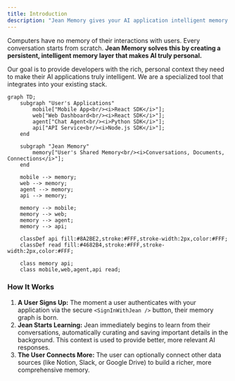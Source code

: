 ```yaml
---
title: Introduction
description: "Jean Memory gives your AI application intelligent memory layer in 5 lines of code."
---
```



Computers have no memory of their interactions with users. Every conversation starts from scratch. **Jean Memory solves this by creating a persistent, intelligent memory layer that makes AI truly personal.**

Our goal is to provide developers with the rich, personal context they need to make their AI applications truly intelligent. We are a specialized tool that integrates into your existing stack.

```mermaid
graph TD;
    subgraph "User's Applications"
        mobile["Mobile App<br/><i>React SDK</i>"];
        web["Web Dashboard<br/><i>React SDK</i>"];
        agent["Chat Agent<br/><i>Python SDK</i>"];
        api["API Service<br/><i>Node.js SDK</i>"];
    end

    subgraph "Jean Memory"
        memory["User's Shared Memory<br/><i>Conversations, Documents, Connections</i>"];
    end

    mobile --> memory;
    web --> memory;
    agent --> memory;
    api --> memory;

    memory --> mobile;
    memory --> web;
    memory --> agent;
    memory --> api;

    classDef api fill:#8A2BE2,stroke:#FFF,stroke-width:2px,color:#FFF;
    classDef read fill:#4682B4,stroke:#FFF,stroke-width:2px,color:#FFF;

    class memory api;
    class mobile,web,agent,api read;
```

### How It Works

1.  **A User Signs Up:** The moment a user authenticates with your application via the secure `<SignInWithJean />` button, their memory graph is born.
2.  **Jean Starts Learning:** Jean immediately begins to learn from their conversations, automatically curating and saving important details in the background. This context is used to provide better, more relevant AI responses.
3.  **The User Connects More:** The user can optionally connect other data sources (like Notion, Slack, or Google Drive) to build a richer, more comprehensive memory.

<br/>
<div style={{ display: 'flex', justifyContent: 'center' }}>
  <SignInWithJean />
</div>
